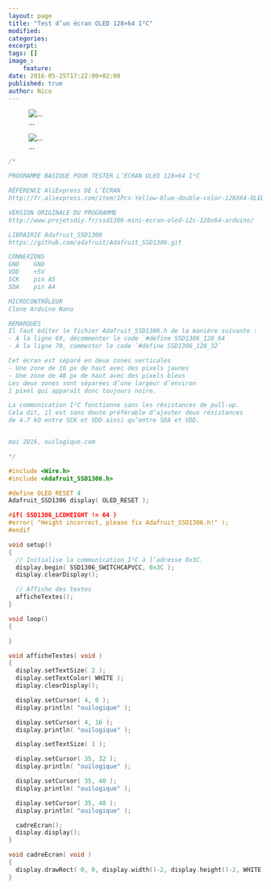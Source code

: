 ```yaml
---
layout: page
title: "Test d’un écran OLED 128×64 I²C"
modified:
categories:
excerpt:
tags: []
image_:
    feature:
date: 2016-05-25T17:22:00+02:00
published: true
author: Nico
---
```


![...](../../files/2016-05-25-test_ecran_oled_i2c_128x64/test_ecran_oled_i2c_128x64_001_lowres.jpg)

![...](../../files/2016-05-25-test_ecran_oled_i2c_128x64/test_ecran_oled_i2c_128x64_002_lowres.jpg)

```c++
/*

PROGRAMME BASIQUE POUR TESTER L’ÉCRAN OLED 128×64 I²C

RÉFÉRENCE AliExpress DE L’ÉCRAN
http://fr.aliexpress.com/item/1Pcs-Yellow-blue-double-color-128X64-OLED-LCD-LED-Display-Module-For-Arduino-0-96/32305641669.html

VERSION ORIGINALE DU PROGRAMME
http://www.projetsdiy.fr/ssd1306-mini-ecran-oled-i2c-128x64-arduino/

LIBRAIRIE Adafruit_SSD1306
https://github.com/adafruit/Adafruit_SSD1306.git

CONNEXIONS
GND    GND
VDD    +5V
SCK    pin A5
SDA    pin A4

MICROCONTRÔLEUR
Clone Arduino Nano

REMARQUES
Il faut éditer le fichier Adafruit_SSD1306.h de la manière suivante :
- À la ligne 69, décommenter le code `#define SSD1306_128_64`
- À la ligne 70, commenter le code `#define SSD1306_128_32`

Cet écran est séparé en deux zones verticales
- Une zone de 16 px de haut avec des pixels jaunes
- Une zone de 48 px de haut avec des pixels bleus
Les deux zones sont séparées d’une largeur d’environ
1 pixel qui apparaît donc toujours noire.

La communication I²C fonctionne sans les résistances de pull-up.
Cela dit, il est sans doute préférable d’ajouter deux résistances
de 4.7 kΩ entre SCK et VDD ainsi qu’entre SDA et VDD.


mai 2016, ouilogique.com

*/

#include <Wire.h>
#include <Adafruit_SSD1306.h>

#define OLED_RESET 4
Adafruit_SSD1306 display( OLED_RESET );

#if( SSD1306_LCDHEIGHT != 64 )
#error( "Height incorrect, please fix Adafruit_SSD1306.h!" );
#endif

void setup()
{
  // Initialise la communication I²C à l’adresse 0x3C.
  display.begin( SSD1306_SWITCHCAPVCC, 0x3C );
  display.clearDisplay();

  // Affiche des textes
  afficheTextes();
}

void loop()
{

}

void afficheTextes( void )
{
  display.setTextSize( 2 );
  display.setTextColor( WHITE );
  display.clearDisplay();

  display.setCursor( 4, 0 );
  display.println( "ouilogique" );

  display.setCursor( 4, 16 );
  display.println( "ouilogique" );

  display.setTextSize( 1 );

  display.setCursor( 35, 32 );
  display.println( "ouilogique" );

  display.setCursor( 35, 40 );
  display.println( "ouilogique" );

  display.setCursor( 35, 48 );
  display.println( "ouilogique" );

  cadreEcran();
  display.display();
}

void cadreEcran( void )
{
  display.drawRect( 0, 0, display.width()-2, display.height()-2, WHITE );
}
```
